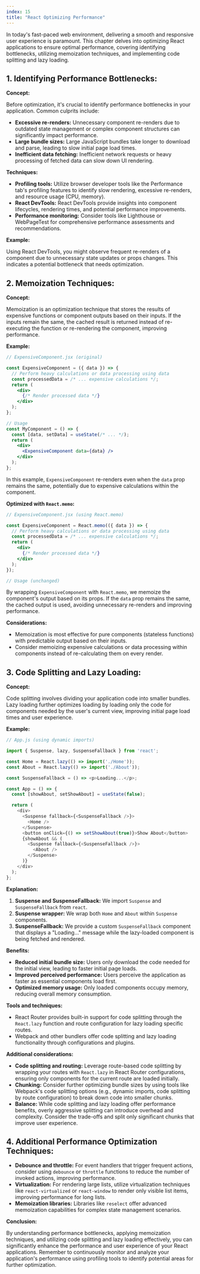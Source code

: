 ```yaml
---
index: 15
title: "React Optimizing Performance"
---
```


In today's fast-paced web environment, delivering a smooth and responsive user experience is paramount. This chapter delves into optimizing React applications to ensure optimal performance, covering identifying bottlenecks, utilizing memoization techniques, and implementing code splitting and lazy loading.

## 1. Identifying Performance Bottlenecks:

**Concept:**

Before optimization, it's crucial to identify performance bottlenecks in your application. Common culprits include:

- **Excessive re-renders:** Unnecessary component re-renders due to outdated state management or complex component structures can significantly impact performance.
- **Large bundle sizes:** Large JavaScript bundles take longer to download and parse, leading to slow initial page load times.
- **Inefficient data fetching:** Inefficient network requests or heavy processing of fetched data can slow down UI rendering.

**Techniques:**

- **Profiling tools:** Utilize browser developer tools like the Performance tab's profiling features to identify slow rendering, excessive re-renders, and resource usage (CPU, memory).
- **React DevTools:** React DevTools provide insights into component lifecycles, rendering times, and potential performance improvements.
- **Performance monitoring:** Consider tools like Lighthouse or WebPageTest for comprehensive performance assessments and recommendations.

**Example:**

Using React DevTools, you might observe frequent re-renders of a component due to unnecessary state updates or props changes. This indicates a potential bottleneck that needs optimization.

## 2. Memoization Techniques:

**Concept:**

Memoization is an optimization technique that stores the results of expensive functions or component outputs based on their inputs. If the inputs remain the same, the cached result is returned instead of re-executing the function or re-rendering the component, improving performance.

**Example:**

```jsx
// ExpensiveComponent.jsx (original)

const ExpensiveComponent = ({ data }) => {
  // Perform heavy calculations or data processing using data
  const processedData = /* ... expensive calculations */;
  return (
    <div>
      {/* Render processed data */}
    </div>
  );
};

// Usage
const MyComponent = () => {
  const [data, setData] = useState(/* ... */);
  return (
    <div>
      <ExpensiveComponent data={data} />
    </div>
  );
};
```

In this example, `ExpensiveComponent` re-renders even when the `data` prop remains the same, potentially due to expensive calculations within the component.

**Optimized with `React.memo`:**

```jsx
// ExpensiveComponent.jsx (using React.memo)

const ExpensiveComponent = React.memo(({ data }) => {
  // Perform heavy calculations or data processing using data
  const processedData = /* ... expensive calculations */;
  return (
    <div>
      {/* Render processed data */}
    </div>
  );
});

// Usage (unchanged)
```

By wrapping `ExpensiveComponent` with `React.memo`, we memoize the component's output based on its props. If the `data` prop remains the same, the cached output is used, avoiding unnecessary re-renders and improving performance.

**Considerations:**

- Memoization is most effective for pure components (stateless functions) with predictable output based on their inputs.
- Consider memoizing expensive calculations or data processing within components instead of re-calculating them on every render.

## 3. Code Splitting and Lazy Loading:

**Concept:**

Code splitting involves dividing your application code into smaller bundles. Lazy loading further optimizes loading by loading only the code for components needed by the user's current view, improving initial page load times and user experience.

**Example:**

```javascript
// App.js (using dynamic imports)

import { Suspense, lazy, SuspenseFallback } from 'react';

const Home = React.lazy(() => import('./Home'));
const About = React.lazy(() => import('./About'));

const SuspenseFallback = () => <p>Loading...</p>;

const App = () => {
  const [showAbout, setShowAbout] = useState(false);

  return (
    <div>
      <Suspense fallback={<SuspenseFallback />}>
        <Home />
      </Suspense>
      <button onClick={() => setShowAbout(true)}>Show About</button>
      {showAbout && (
        <Suspense fallback={<SuspenseFallback />}>
          <About />
        </Suspense>
      )}
    </div>
  );
};
```

**Explanation:**

1. **Suspense and SuspenseFallback:** We import `Suspense` and `SuspenseFallback` from `react`.
2. **Suspense wrapper:** We wrap both `Home` and `About` within `Suspense` components.
3. **SuspenseFallback:** We provide a custom `SuspenseFallback` component that displays a "Loading..." message while the lazy-loaded component is being fetched and rendered.

**Benefits:**

- **Reduced initial bundle size:** Users only download the code needed for the initial view, leading to faster initial page loads.
- **Improved perceived performance:** Users perceive the application as faster as essential components load first.
- **Optimized memory usage:** Only loaded components occupy memory, reducing overall memory consumption.

**Tools and techniques:**

- React Router provides built-in support for code splitting through the `React.lazy` function and route configuration for lazy loading specific routes.
- Webpack and other bundlers offer code splitting and lazy loading functionality through configurations and plugins.

**Additional considerations:**

- **Code splitting and routing:** Leverage route-based code splitting by wrapping your routes with `React.lazy` in React Router configurations, ensuring only components for the current route are loaded initially.
- **Chunking:** Consider further optimizing bundle sizes by using tools like Webpack's code splitting options (e.g., dynamic imports, code splitting by route configuration) to break down code into smaller chunks.
- **Balance:** While code splitting and lazy loading offer performance benefits, overly aggressive splitting can introduce overhead and complexity. Consider the trade-offs and split only significant chunks that improve user experience.

## 4. Additional Performance Optimization Techniques:

- **Debounce and throttle:** For event handlers that trigger frequent actions, consider using `debounce` or `throttle` functions to reduce the number of invoked actions, improving performance.
- **Virtualization:** For rendering large lists, utilize virtualization techniques like `react-virtualized` or `react-window` to render only visible list items, improving performance for long lists.
- **Memoization libraries:** Libraries like `reselect` offer advanced memoization capabilities for complex state management scenarios.

**Conclusion:**

By understanding performance bottlenecks, applying memoization techniques, and utilizing code splitting and lazy loading effectively, you can significantly enhance the performance and user experience of your React applications. Remember to continuously monitor and analyze your application's performance using profiling tools to identify potential areas for further optimization.
